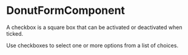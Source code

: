 

<Meta of={DonutFormComponentStories} />

# DonutFormComponent

A checkbox is a square box that can be activated or deactivated when ticked.

Use checkboxes to select one or more options from a list of choices.

<Canvas of={DonutFormComponentStories.Loading} sourceState="none" />
